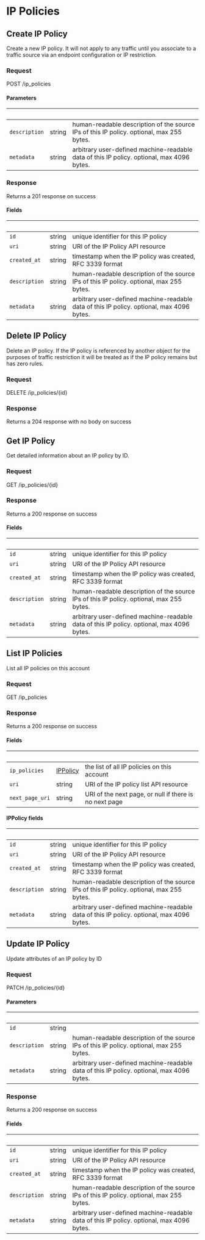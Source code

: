 
# IP Policies

## Create IP Policy

Create a new IP policy. It will not apply to any traffic until you associate to a traffic source via an endpoint configuration or IP restriction.

### Request

POST /ip_policies

<IPPoliciesCreateRequest />

#### Parameters

| &nbsp;        | &nbsp; | &nbsp;                                                                                    |
| ------------- | ------ | ----------------------------------------------------------------------------------------- |
| `description` | string | human-readable description of the source IPs of this IP policy. optional, max 255 bytes.  |
| `metadata`    | string | arbitrary user-defined machine-readable data of this IP policy. optional, max 4096 bytes. |

### Response

Returns a 201 response on success

<IPPoliciesCreateResponse />

#### Fields

| &nbsp;        | &nbsp; | &nbsp;                                                                                    |
| ------------- | ------ | ----------------------------------------------------------------------------------------- |
| `id`          | string | unique identifier for this IP policy                                                      |
| `uri`         | string | URI of the IP Policy API resource                                                         |
| `created_at`  | string | timestamp when the IP policy was created, RFC 3339 format                                 |
| `description` | string | human-readable description of the source IPs of this IP policy. optional, max 255 bytes.  |
| `metadata`    | string | arbitrary user-defined machine-readable data of this IP policy. optional, max 4096 bytes. |

## Delete IP Policy

Delete an IP policy. If the IP policy is referenced by another object for the purposes of traffic restriction it will be treated as if the IP policy remains but has zero rules.

### Request

DELETE /ip_policies/{id}

<IPPoliciesDeleteRequest />

### Response

Returns a 204 response with no body on success

## Get IP Policy

Get detailed information about an IP policy by ID.

### Request

GET /ip_policies/{id}

<IPPoliciesGetRequest />

### Response

Returns a 200 response on success

<IPPoliciesGetResponse />

#### Fields

| &nbsp;        | &nbsp; | &nbsp;                                                                                    |
| ------------- | ------ | ----------------------------------------------------------------------------------------- |
| `id`          | string | unique identifier for this IP policy                                                      |
| `uri`         | string | URI of the IP Policy API resource                                                         |
| `created_at`  | string | timestamp when the IP policy was created, RFC 3339 format                                 |
| `description` | string | human-readable description of the source IPs of this IP policy. optional, max 255 bytes.  |
| `metadata`    | string | arbitrary user-defined machine-readable data of this IP policy. optional, max 4096 bytes. |

## List IP Policies

List all IP policies on this account

### Request

GET /ip_policies

<IPPoliciesListRequest />

### Response

Returns a 200 response on success

<IPPoliciesListResponse />

#### Fields

| &nbsp;          | &nbsp;                       | &nbsp;                                                 |
| --------------- | ---------------------------- | ------------------------------------------------------ |
| `ip_policies`   | [IPPolicy](#ippolicy-fields) | the list of all IP policies on this account            |
| `uri`           | string                       | URI of the IP policy list API resource                 |
| `next_page_uri` | string                       | URI of the next page, or null if there is no next page |

#### IPPolicy fields

| &nbsp;        | &nbsp; | &nbsp;                                                                                    |
| ------------- | ------ | ----------------------------------------------------------------------------------------- |
| `id`          | string | unique identifier for this IP policy                                                      |
| `uri`         | string | URI of the IP Policy API resource                                                         |
| `created_at`  | string | timestamp when the IP policy was created, RFC 3339 format                                 |
| `description` | string | human-readable description of the source IPs of this IP policy. optional, max 255 bytes.  |
| `metadata`    | string | arbitrary user-defined machine-readable data of this IP policy. optional, max 4096 bytes. |

## Update IP Policy

Update attributes of an IP policy by ID

### Request

PATCH /ip_policies/{id}

<IPPoliciesUpdateRequest />

#### Parameters

| &nbsp;        | &nbsp; | &nbsp;                                                                                    |
| ------------- | ------ | ----------------------------------------------------------------------------------------- |
| `id`          | string |                                                                                           |
| `description` | string | human-readable description of the source IPs of this IP policy. optional, max 255 bytes.  |
| `metadata`    | string | arbitrary user-defined machine-readable data of this IP policy. optional, max 4096 bytes. |

### Response

Returns a 200 response on success

<IPPoliciesUpdateResponse />

#### Fields

| &nbsp;        | &nbsp; | &nbsp;                                                                                    |
| ------------- | ------ | ----------------------------------------------------------------------------------------- |
| `id`          | string | unique identifier for this IP policy                                                      |
| `uri`         | string | URI of the IP Policy API resource                                                         |
| `created_at`  | string | timestamp when the IP policy was created, RFC 3339 format                                 |
| `description` | string | human-readable description of the source IPs of this IP policy. optional, max 255 bytes.  |
| `metadata`    | string | arbitrary user-defined machine-readable data of this IP policy. optional, max 4096 bytes. |
